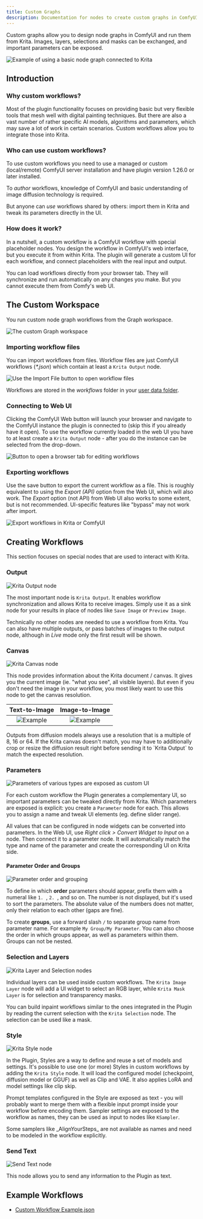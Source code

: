 ```yaml
---
title: Custom Graphs
description: Documentation for nodes to create custom graphs in ComfyUI
---
```



Custom graphs allow you to design node graphs in ComfyUI and run them from
Krita. Images, layers, selections and masks can be exchanged, and important
parameters can be exposed.

![Example of using a basic node graph connected to Krita](../../assets/custom-graph/introduction.webp)

## Introduction

### Why custom workflows?

Most of the plugin functionality focuses on providing basic but very flexible
tools that mesh well with digital painting techniques. But there are also a vast
number of rather specific AI models, algorithms and parameters, which may save a
lot of work in certain scenarios. Custom workflows allow you to integrate those
into Krita.

### Who can use custom workflows?

To use custom workflows you need to use a managed or custom (local/remote)
ComfyUI server installation and have plugin version 1.26.0 or later installed.

To _author_ workflows, knowledge of ComfyUI and basic understanding of image
diffusion technology is required.

But anyone can _use_ workflows shared by others: import them in Krita and tweak
its parameters directly in the UI.

### How does it work?

In a nutshell, a custom workflow is a ComfyUI workflow with special placeholder
nodes. You design the workflow in ComfyUI's web interface, but you execute it
from within Krita. The plugin will generate a custom UI for each workflow, and
connect placeholders with the real input and output.

<Aside type="note">
You can load workflows directly from your browser tab. They will synchronize and
run automatically on any changes you make. But you cannot execute them from
Comfy's web UI.
</Aside>


## The Custom Workspace

You run custom node graph workflows from the Graph workspace.

![The custom Graph workspace](../../assets/custom-graph/workspace.png)

### Importing workflow files

You can import workflows from files. Workflow files are just ComfyUI workflows
(_*.json_) which contain at least a `Krita Output` node.

![Use the Import File button to open workflow files](../../assets/custom-graph/import.png)

Workflows are stored in the _workflows_ folder in your [user data folder](/common-issues#file-locations).

### Connecting to Web UI

Clicking the ComfyUI Web button will launch your browser and navigate to the
ComfyUI instance the plugin is connected to (skip this if you already have it
open). To use the workflow currently loaded in the web UI you have to at least
create a `Krita Output` node - after you do the instance can be selected from
the drop-down.

![Button to open a browser tab for editing workflows](../../assets/custom-graph/connect.png)

### Exporting workflows

Use the save button to export the current workflow as a file. This is roughly
equivalent to using the _Export (API)_ option from the Web UI, which will also
work. The _Export_ option (not API) from Web UI also works to some extent, but
is not recommended. UI-specific features like "bypass" may not work after
import.

![Export workflows in Krita or ComfyUI](../../assets/custom-graph/export.png)


## Creating Workflows

This section focuses on special nodes that are used to interact with Krita.

### Output

![Krita Output node](../../assets/custom-graph/krita-output.png)

The most important node is `Krita Output`. It enables workflow synchronization
and allows Krita to receive images. Simply use it as a sink node for your
results in place of nodes like `Save Image` or `Preview Image`.

Technically no other nodes are needed to use a workflow from Krita. You can also
have multiple outputs, or pass batches of images to the output node, although in
_Live_ mode only the first result will be shown.

### Canvas

![Krita Canvas node](../../assets/custom-graph/krita-canvas.png)

This node provides information about the Krita document / canvas. It gives you
the current image (ie. "what you see", all visible layers). But even if you
don't need the image in your workflow, you most likely want to use this node to
get the canvas resolution.

|                 Text-to-Image                  |                 Image-to-Image                 |
| :--------------------------------------------: | :--------------------------------------------: |
| ![Example](../../assets/custom-graph/text-to-image.png) | ![Example](../../assets/custom-graph/image-to-image.png) |

<Aside type="caution">
Outputs from diffusion models always use a resolution that is a multiple of 8,
16 or 64. If the Krita canvas doesn't match, you may have to additionally crop
or resize the diffusion result right before sending it to `Krita Output` to
match the expected resolution.
</Aside>

### Parameters

![Parameters of various types are exposed as custom UI](../../assets/custom-graph/parameters.png)

For each custom workflow the Plugin generates a complementary UI, so important
parameters can be tweaked directly from Krita. Which parameters are exposed is
explicit: you create a `Parameter` node for each. This allows you to assign a
name and tweak UI elements (eg. define slider range).

All values that can be configured in node widgets can be converted into
parameters. In the Web UI, use _Right click > Convert Widget to Input_ on a
node. Then connect it to a parameter node. It will automatically match the type
and name of the parameter and create the corresponding UI on Krita side.

#### Parameter Order and Groups

![Parameter order and grouping](../../assets/custom-graph/parameter-groups.png)

To define in which **order** parameters should appear, prefix them with a
numeral like `1. `, `2. `, and so on. The number is not displayed, but it's used
to sort the parameters. The absolute value of the numbers does not matter, only
their relation to each other (gaps are fine).

To create **groups**, use a forward slash `/` to separate group name from
parameter name. For example `My Group/My Parameter`. You can also choose the
order in which groups appear, as well as parameters within them. Groups can not
be nested.


### Selection and Layers

![Krita Layer and Selection nodes](../../assets/custom-graph/selection-layers.png)    

Individual layers can be used inside custom workflows. The `Krita Image Layer`
node will add a UI widget to select an RGB layer, while `Krita Mask Layer` is
for selection and transparency masks.

You can build inpaint workflows similar to the ones integrated in the Plugin by
reading the current selection with the `Krita Selection` node. The selection can
be used like a mask.


### Style

![Krita Style node](../../assets/custom-graph/krita-style.png)

In the Plugin, Styles are a way to define and reuse a set of models and
settings. It's possible to use one (or more) Styles in custom workflows by
adding the `Krita Style` node. It will load the configured model (checkpoint,
diffusion model or GGUF) as well as Clip and VAE. It also applies LoRA and model
settings like clip skip.

Prompt templates configured in the Style are exposed as text - you will probably
want to merge them with a flexible input prompt inside your workflow before
encoding them. Sampler settings are exposed to the workflow as names, they can
be used as input to nodes like `KSampler`.

<Aside type="note">
Some samplers like _AlignYourSteps_ are not available as names
and need to be modeled in the workflow explicitly.
</Aside>

### Send Text

![Send Text node](../../assets/custom-graph/send-text.png)

This node allows you to send any information to the Plugin as text.


## Example Workflows

* [Custom Workflow Example.json](/resources/krita-custom-workflow.json)
